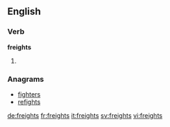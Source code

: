==English==

===Verb===
'''freights'''

# {{en-third-person singular of|freight}}

===Anagrams===
* [[fighters#English|fighters]]
* [[refights#English|refights]]

[[de:freights]]
[[fr:freights]]
[[it:freights]]
[[sv:freights]]
[[vi:freights]]